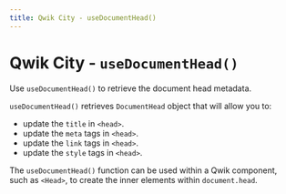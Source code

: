 ```yaml
---
title: Qwik City - useDocumentHead()
---
```


# Qwik City - `useDocumentHead()`

Use `useDocumentHead()` to retrieve the document head metadata.

`useDocumentHead()` retrieves `DocumentHead` object that will allow you to:

- update the `title` in `<head>`.
- update the `meta` tags in `<head>`.
- update the `link` tags in `<head>`.
- update the `style` tags in `<head>`.

The `useDocumentHead()` function can be used within a Qwik component, such as `<Head>`, to create the inner elements within `document.head`.
